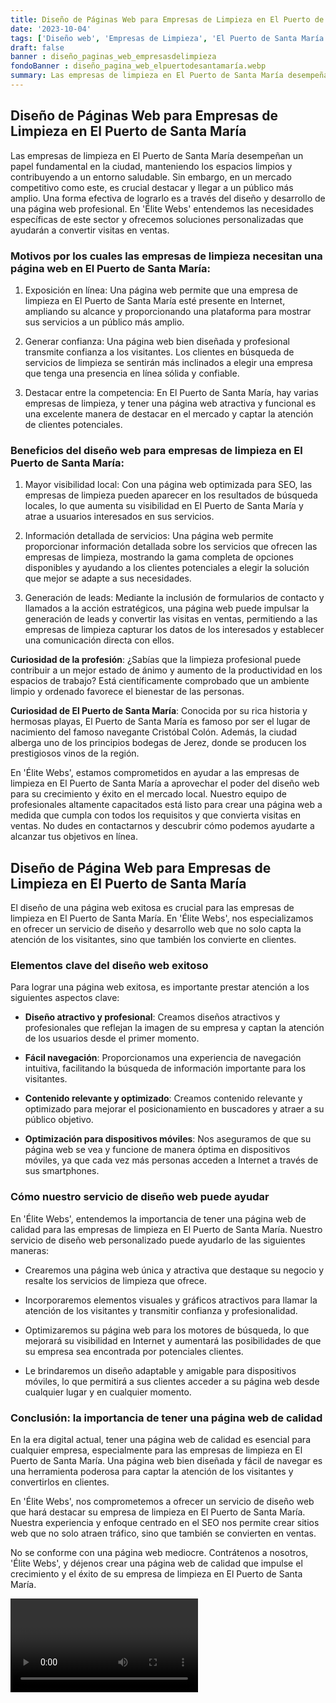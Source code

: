 ```yaml
---
title: Diseño de Páginas Web para Empresas de Limpieza en El Puerto de Santa María
date: '2023-10-04'
tags: ['Diseño web', 'Empresas de Limpieza', 'El Puerto de Santa María']
draft: false
banner : diseño_paginas_web_empresasdelimpieza
fondoBanner : diseño_pagina_web_elpuertodesantamaría.webp
summary: Las empresas de limpieza en El Puerto de Santa María desempeñan un papel fundamental en la ciudad, manteniendo los espacios limpios y contribuyendo a un entorno saludable. Sin embargo, en un mercado competitivo como este, es crucial destacar y llegar a un público más amplio. Una forma efectiva de lograrlo es a través del diseño y desarrollo de una página web profesional. En 'Élite Webs' entendemos las necesidades específicas de este sector y ofrecemos soluciones personalizadas que ayudarán a convertir visitas en ventas.
---
```


## Diseño de Páginas Web para Empresas de Limpieza en El Puerto de Santa María

Las empresas de limpieza en El Puerto de Santa María desempeñan un papel fundamental en la ciudad, manteniendo los espacios limpios y contribuyendo a un entorno saludable. Sin embargo, en un mercado competitivo como este, es crucial destacar y llegar a un público más amplio. Una forma efectiva de lograrlo es a través del diseño y desarrollo de una página web profesional. En 'Élite Webs' entendemos las necesidades específicas de este sector y ofrecemos soluciones personalizadas que ayudarán a convertir visitas en ventas.

### Motivos por los cuales las empresas de limpieza necesitan una página web en El Puerto de Santa María:

1. Exposición en línea: Una página web permite que una empresa de limpieza en El Puerto de Santa María esté presente en Internet, ampliando su alcance y proporcionando una plataforma para mostrar sus servicios a un público más amplio.

2. Generar confianza: Una página web bien diseñada y profesional transmite confianza a los visitantes. Los clientes en búsqueda de servicios de limpieza se sentirán más inclinados a elegir una empresa que tenga una presencia en línea sólida y confiable.

3. Destacar entre la competencia: En El Puerto de Santa María, hay varias empresas de limpieza, y tener una página web atractiva y funcional es una excelente manera de destacar en el mercado y captar la atención de clientes potenciales.

### Beneficios del diseño web para empresas de limpieza en El Puerto de Santa María:

1. Mayor visibilidad local: Con una página web optimizada para SEO, las empresas de limpieza pueden aparecer en los resultados de búsqueda locales, lo que aumenta su visibilidad en El Puerto de Santa María y atrae a usuarios interesados ​​en sus servicios.

2. Información detallada de servicios: Una página web permite proporcionar información detallada sobre los servicios que ofrecen las empresas de limpieza, mostrando la gama completa de opciones disponibles y ayudando a los clientes potenciales a elegir la solución que mejor se adapte a sus necesidades.

3. Generación de leads: Mediante la inclusión de formularios de contacto y llamados a la acción estratégicos, una página web puede impulsar la generación de leads y convertir las visitas en ventas, permitiendo a las empresas de limpieza capturar los datos de los interesados ​​y establecer una comunicación directa con ellos.

**Curiosidad de la profesión**: ¿Sabías que la limpieza profesional puede contribuir a un mejor estado de ánimo y aumento de la productividad en los espacios de trabajo? Está científicamente comprobado que un ambiente limpio y ordenado favorece el bienestar de las personas.

**Curiosidad de El Puerto de Santa María**: Conocida por su rica historia y hermosas playas, El Puerto de Santa María es famoso por ser el lugar de nacimiento del famoso navegante Cristóbal Colón. Además, la ciudad alberga uno de los principios bodegas de Jerez, donde se producen los prestigiosos vinos de la región.

En 'Élite Webs', estamos comprometidos en ayudar a las empresas de limpieza en El Puerto de Santa María a aprovechar el poder del diseño web para su crecimiento y éxito en el mercado local. Nuestro equipo de profesionales altamente capacitados está listo para crear una página web a medida que cumpla con todos los requisitos y que convierta visitas en ventas. No dudes en contactarnos y descubrir cómo podemos ayudarte a alcanzar tus objetivos en línea.

<GifSeo />

<Cta />

## Diseño de Página Web para Empresas de Limpieza en El Puerto de Santa María

El diseño de una página web exitosa es crucial para las empresas de limpieza en El Puerto de Santa María. En 'Élite Webs', nos especializamos en ofrecer un servicio de diseño y desarrollo web que no solo capta la atención de los visitantes, sino que también los convierte en clientes.

### Elementos clave del diseño web exitoso

Para lograr una página web exitosa, es importante prestar atención a los siguientes aspectos clave:

- **Diseño atractivo y profesional**: Creamos diseños atractivos y profesionales que reflejan la imagen de su empresa y captan la atención de los usuarios desde el primer momento.

- **Fácil navegación**: Proporcionamos una experiencia de navegación intuitiva, facilitando la búsqueda de información importante para los visitantes.

- **Contenido relevante y optimizado**: Creamos contenido relevante y optimizado para mejorar el posicionamiento en buscadores y atraer a su público objetivo.

- **Optimización para dispositivos móviles**: Nos aseguramos de que su página web se vea y funcione de manera óptima en dispositivos móviles, ya que cada vez más personas acceden a Internet a través de sus smartphones.

### Cómo nuestro servicio de diseño web puede ayudar

En 'Élite Webs', entendemos la importancia de tener una página web de calidad para las empresas de limpieza en El Puerto de Santa María. Nuestro servicio de diseño web personalizado puede ayudarlo de las siguientes maneras:

- Crearemos una página web única y atractiva que destaque su negocio y resalte los servicios de limpieza que ofrece.

- Incorporaremos elementos visuales y gráficos atractivos para llamar la atención de los visitantes y transmitir confianza y profesionalidad.

- Optimizaremos su página web para los motores de búsqueda, lo que mejorará su visibilidad en Internet y aumentará las posibilidades de que su empresa sea encontrada por potenciales clientes.

- Le brindaremos un diseño adaptable y amigable para dispositivos móviles, lo que permitirá a sus clientes acceder a su página web desde cualquier lugar y en cualquier momento.

### Conclusión: la importancia de tener una página web de calidad

En la era digital actual, tener una página web de calidad es esencial para cualquier empresa, especialmente para las empresas de limpieza en El Puerto de Santa María. Una página web bien diseñada y fácil de navegar es una herramienta poderosa para captar la atención de los visitantes y convertirlos en clientes.

En 'Élite Webs', nos comprometemos a ofrecer un servicio de diseño web que hará destacar su empresa de limpieza en El Puerto de Santa María. Nuestra experiencia y enfoque centrado en el SEO nos permite crear sitios web que no solo atraen tráfico, sino que también se convierten en ventas.

No se conforme con una página web mediocre. Contrátenos a nosotros, 'Élite Webs', y déjenos crear una página web de calidad que impulse el crecimiento y el éxito de su empresa de limpieza en El Puerto de Santa María.

<Video />

<CtaBot job='Empresas de Limpieza' city='El Puerto de Santa María'/>

<Gmaps query='El Puerto de Santa María+españa+maps' />